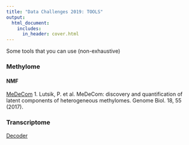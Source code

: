 ```yaml
---
title: "Data Challenges 2019: TOOLS"
output:
  html_document:
    includes:
      in_header: cover.html
---
```


Some tools that you can use (non-exhaustive)
  
### Methylome

#### NMF

[MeDeCom](https://github.com/lutsik/MeDeCom/blob/master/DESCRIPTION)
1.	Lutsik, P. et al. MeDeCom: discovery and quantification of latent components of heterogeneous methylomes. Genome Biol. 18, 55 (2017).

### Transcriptome

[Decoder](https://github.com/laurapeng/decoder)
